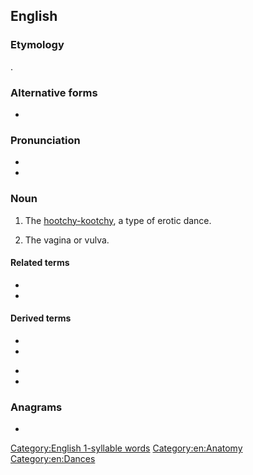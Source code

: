 ==English==

===Etymology===
{{clipping|lang=en|coochie}}.

===Alternative forms===
* {{l|en|cootch}}

===Pronunciation===
* {{IPA|/kuːtʃ/|lang=en}}
* {{rhymes|uːtʃ|lang=en}}

===Noun===
{{en-noun|es}}

# {{lb|en|US|obsolete}} The [[hootchy-kootchy]], a type of erotic dance.
# {{lb|en|chiefly US|slang}} The vagina or vulva.

====Related terms====
* {{l|en|coochie}}
* {{l|en|hootchy-kootchy}}

====Derived terms====
{{der-top}}
* {{l|en|cooch dance}}
* {{l|en|cooch dancer}}
{{der-mid}}
* {{l|en|cooch dancing}}
* {{l|en|cooch show}}
{{der-bottom}}

===Anagrams===
* {{anagrams|en|choco|hocco}}

[[Category:English 1-syllable words]]
[[Category:en:Anatomy]]
[[Category:en:Dances]]